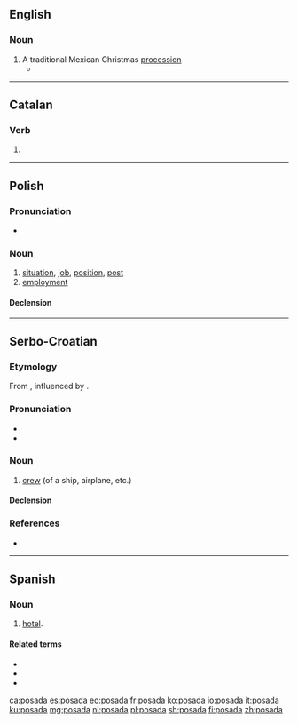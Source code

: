 {{also|pošada}}
==English==

===Noun===
{{en-noun}}

# A traditional Mexican Christmas [[procession]]
#* {{quote-journal|2008|December 24|Judith Lerner|A chef's menu stirs Christmas memories|Berkshire Eagle|url=http://www.berkshireeagle.com/ci_11301413
|passage=They make a '''posada''' for the kids over there.}}

----

==Catalan==

===Verb===
{{head|ca|verb form}}

# {{ca-verb form of|g=f|m=ptc|t=past|posar}}

----

==Polish==

===Pronunciation===
* {{pl-IPA}}

===Noun===
{{pl-noun|f}}

# [[situation]], [[job]], [[position]], [[post]]
# [[employment]]

====Declension====
{{pl-decl-noun-f}}

----

==Serbo-Croatian==

===Etymology===
From {{m|sh|posaditi}}, influenced by {{cog|cs|posádka}}.

===Pronunciation===
* {{IPA|/pôsada/|lang=sh}}
* {{hyphenation|po|sa|da|lang=sh}}

===Noun===
{{sh-noun|g=f|head=pȍsada}}

# [[crew]] (of a ship, airplane, etc.)

====Declension====
{{sh-decl-noun
|posada|posade
|posade|posada
|posadi|posadama
|posadu|posade
|posado|posade
|posadi|posadama
|posadom|posadama
}}

===References===
* {{R:sh:HJP|eVpgXxQ%3D}}

----

==Spanish==

===Noun===
{{es-noun|f}}

# {{lb|es|antiquated}} [[hotel]].

====Related terms====
* {{l|es|posar}}
* {{l|es|reposar}}
* {{l|es|reposo}}

[[ca:posada]]
[[es:posada]]
[[eo:posada]]
[[fr:posada]]
[[ko:posada]]
[[io:posada]]
[[it:posada]]
[[ku:posada]]
[[mg:posada]]
[[nl:posada]]
[[pl:posada]]
[[sh:posada]]
[[fi:posada]]
[[zh:posada]]
